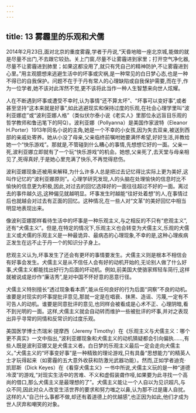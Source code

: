 ```yaml
---
---
---
```

title: 13 雾霾里的乐观和犬儒
---



2014年2月23日,面对北京的重度雾霾,学者于丹说,“天昏地暗一座北京城,能做的就是尽量不出门,不去跟它较劲。关上门窗,尽量不让雾霾进到家里；打开空气净化器,尽量不让雾霾进到肺里；如果这都没用了,就只有凭自己的精神防护,不让雾霾进到心里。”用主观臆想来逃避生活中的坏事或灾祸,是一种常见的白日梦心态,也是一种不得已的自我保护。问题不在于于丹有常人的心理缺陷或自我保护需要,而在于,作为一位学者,她不该对此浑然不觉,更不该将此当作一种人生智慧来向世人炫耀。

人在不断遇到坏事或遭受不幸时,认为事情“还不算太坏”、“坏事可以变好事”,或者甚至坚持“这本来就是好事”,如此逃避现实和保持过度的乐观,在社会心理学里叫“波利亚娜症”或“波利亚娜人格”（类似伏尔泰小说《老实人》里那位永远盲目乐观的哲学教师和鲁迅笔下的阿Q）。波利亚娜（Pollyanna）是美国作家波特（Eleanor H.Porter）1913年同名小说的主角,她是一个不幸的小女孩,因为失去双亲,被送到西部的亲戚处寄养。她从小没了母亲,父亲临终前嘱咐她要满怀希望,好好生活,并教给她一个“快乐游戏”。那就是,不管碰到什么糟心的事情,先想想它好的一面。父亲一死,波利亚娜立即就有了一个玩“快乐游戏”的机会。她想,父亲死了,去天堂与母亲相见了,死得真好,于是她心里充满了快乐,不再觉得悲伤。

波利亚娜现象还被用来解释,为什么许多人总是把过去记忆得比实际上更为美好,这叫作记忆的“波利亚娜原则”。心理学研究发现,人的头脑在处理愉快的信息时比不愉快的信息更为积极,因此,对过去的回忆选择好的一面往往超过不好的一面。离过去的事件越久远,这种偏见就越明显。坏事发生时越能“往好处着想”的人,在事情过后也就越会对过去有正面的回忆。这种情况,在一些人对“文革”的美好回忆中相当明显地表现出来。

像波利亚娜那样看待生活中的坏事是一种乐观主义,与之相反的不只有“悲观主义”,还有“犬儒主义”。但是,在特定的情况下,乐观主义也会转变为犬儒主义,乐观的犬儒主义或犬儒的乐观主义是一种最诡异、最病态的心理现象,不幸的是,这种心理疾病正发生在远不止于丹一个的知识分子身上。

悲观主义认为,坏事发生了还会有更坏的事情要发生。犬儒主义则是根本不相信会有好事会发生。犬儒主义是从不信任人会有好的动机开始的,无论别人做了什么好事,犬儒主义都能找出好行为后面的坏动机。例如,前美国大使骆家辉轻车简行,这样就被说成是炒作“廉洁秀”,是对中国不怀好意的恶意行径。

犬儒主义特别擅长“透过现象看本质”,能从任何良好的行为后面“洞察”不良的动机。谁要是对现实的坏事提批评意见,那就一定是在唱衰、抹黑、造谣、污蔑,一定有不可告人的动机。谁要是同意批评的意见,也同样会被看成是心术不正、心理阴暗,看不到光明的一面。这样,犬儒主义就会自动转而维护一些被批评的坏事,并对之表现出异乎寻常的同情和反常识的过度乐观。

美国医学博士杰瑞米·提摩西（Jeremy Timothy）在《乐观主义与犬儒主义：哪个更不真实》一文中指出,“波利亚娜现象和犬儒主义的动机猜疑都会引向偏执……,有些人既是波利亚娜又是犬儒主义者。白日梦的乐观主义最后一定会走向犬儒主义。”犬儒主义的“坏事变好事”是一种精致的理论游戏,只有具备“思想能力”的精英人士才玩得起来（如雾霾的五大意外收获和防激光武器功能）。然而,正如学者迪克·凯耶斯（Dick Keyes）在《看穿犬儒主义》一书中所说,犬儒主义玩的是一种“道德冷漠”的游戏,“对现实生活中的苦难、不义和虚假装聋作哑,如果要为此寻找一个高尚的借口,那么犬儒主义是最理想的了”。犬儒主义能让一个人自以为见识超凡,与众不同,因此对众人改变生活世界的要求和努力嗤之以鼻,认为那不过是庸人自扰。这样的人“自己什么事都不做,却还有着道德上的优越感”,也正因为如此,他们才成为世人厌弃和嘲笑的对象。